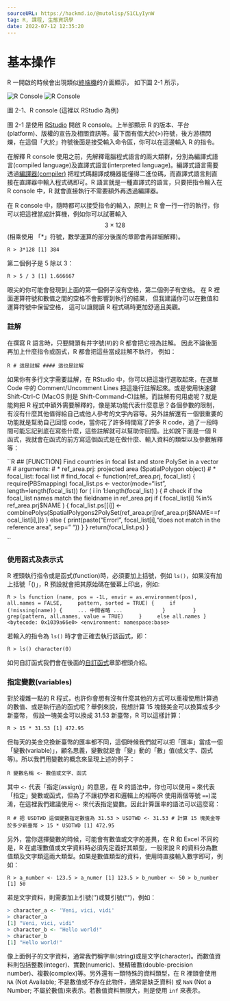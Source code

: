 ```yaml
---
sourceURL: https://hackmd.io/@mutolisp/S1CLyIynW
tag: R, 課程, 生態資訊學
date: 2022-07-12 12:35:20
---
```


# 基本操作

R 一開啟的時候會出現類似[終端機](https://zh.wikipedia.org/wiki/終端)的介面顯示，
如下圖 2-1 所示，

![R Console](img/ch1_r_console.png){#fig-R_console}
![R Console](https://i.imgur.com/nCQYyzq.png)

圖 2-1、R console (這裡以 RStudio 為例)

圖 2-1 是使用 [RStudio](http://rstudio.com) 開啟 R console。上半部顯示 R 的版本、平台(platform)、版權的宣告及相關資訊等。最下面有個大於(>)符號，後方游標閃爍，在這個「大於」符號後面是接受輸入命令區，你可以在這邊輸入 R 的指令。

在解釋 R console 使用之前，先解釋電腦程式語言的兩大類群，分別為編譯式語言(compiled language)及直譯式語言(interpreted language)。編譯式語言需要透過[編譯器(compiler)](https://zh.wikipedia.org/wiki/編譯器)
把程式碼翻譯成機器能懂得二進位碼，而直譯式語言則直接在直譯器中輸入程式碼即可。R 語言就是一種直譯式的語言，只要把指令輸入在 R console 中，R 就會直接執行不需要額外再透過編譯器。

在 R console 中，隨時都可以接受指令的輸入，原則上 R 會一行一行的執行，你可以把這裡當成計算機，例如你可以試著輸入 $$ 3 \times 128 $$
(相乘使用 「*」符號，數學運算的部分後面的章節會再詳細解釋)。

``R
> 3*128
[1] 384
``

第二個例子是 5 除以 3：

``R
> 5 / 3
[1] 1.666667
``

眼尖的你可能會發現到上面的第一個例子沒有空格，第二個例子有空格。
在 R 裡面運算符號和數值之間的空格不會影響到執行的結果，
但我建議你可以在數值和運算符號中保留空格，
這可以讓閱讀 R 程式碼時更加舒適且美觀。




### 註解

在撰寫 R 語言時，只要開頭有井字號(#)的 R 都會把它視為註解。
因此不論後面再加上什麼指令或函式，R 都會把這些當成註解不執行，
例如：

``R
# 這是註解
#### 這也是註解
``

如果你有多行文字需要註解，在 RStudio 中，你可以把這幾行選取起來，在選單 Code 中的 Comment/Uncomment Lines 把這幾行註解起來。或是使用快速鍵 Shift-Ctrl-C (MacOS 則是 Shift-Command-C)註解。而註解有何用處呢？就是能夠把 R 程式中額外需要解釋的，像是某功能代表什麼意思？各個參數的限制，有沒有什麼其他值得給自己或他人參考的文字內容等。另外註解還有一個很重要的功能就是幫助自己回憶 code，當你花了許多時間寫了許多 R code，過了一段時間可能忘記到底在寫些什麼，這些註解就可以幫助你回憶。比如說下面是一個 R 函式，我就會在函式的前方寫這個函式是在做什麼、輸入資料的類型以及參數解釋等：

``R
## [FUNCTION] Find countries in focal list and store PolySet in a vector
#
# arguments:
#   * ref_area.prj: projected area (SpatialPolygon object)
#   * focal_list: focal list
#
find_focal <- function(ref_area.prj, focal_list) {
  require(PBSmapping)
  focal_list.ps <- vector(mode="list", length=length(focal_list)) 
  for ( i in 1:length(focal_list) ) {
    # check if the focal_list names match the fieldname in ref_area.prj 
    if ( focal_list[i] %in% ref_area.prj$NAME ) {
      focal_list.ps[[i]] <- combinePolys(SpatialPolygons2PolySet(ref_area.prj[ref_area.prj$NAME==focal_list[i],]))
    } else { 
      print(paste("Error!", focal_list[i],"does not match in the reference area", sep=" ")) 
    }
  }
  return(focal_list.ps)
}

``

### 使用函式及表示式

R 裡頭執行指令或是函式(function)時，必須要加上括號，例如 ``ls()``，如果沒有加上括號「()」，R 預設就會把其原始碼在螢幕上印出，例如:

``R
> ls
function (name, pos = -1L, envir = as.environment(pos), all.names = FALSE,
    pattern, sorted = TRUE)
{
    if (!missing(name)) {
    ... 中間省略 ...
            }
        }
        grep(pattern, all.names, value = TRUE)
    }
    else all.names
}
<bytecode: 0x1039a66e0>
<environment: namespace:base>
``

若輸入的指令為 ``ls()`` 時才會正確去執行該函式，即：

``R
> ls()
character(0)
``

如何自訂函式我們會在後面的[自訂函式](https://hackmd.io/s/S1FsWYQWX)章節裡頭介紹。

### 指定變數(variables)

對於複雜一點的 R 程式，也許你會想有沒有什麼其他的方式可以重複使用計算過的數值、或是執行過的函式呢？舉例來說，我想計算 15 塊錢美金可以換算成多少新臺幣，
假設一塊美金可以換成 31.53 新臺幣，R 可以這樣計算：

``R
> 15 * 31.53
[1] 472.95
``

但每天的美金兌換新臺幣的匯率都不同，這個時候我們就可以把「匯率」當成一個「變數(variable)」，顧名思義，變數就是會「變」動的「數」值(或文字、函式等)。所以我們用變數的概念來呈現上述的例子：

``R
變數名稱 <- 數值或文字、函式
``

其中 ``<-`` 代表「指定(assign)」的意思，在 R 的語法中，你也可以使用 ``=`` 來代表「指定」變數或函式，但為了不讓初學者和邏輯上的相等(R 使用兩個等號 ``==``)混淆，在這裡我們建議使用 ``<-`` 來代表指定變數。因此計算匯率的語法可以這麼寫：

``R
# 把 USDTWD 這個變數指定數值為 31.53
> USDTWD <- 31.53
# 計算 15 塊美金等於多少新臺幣
> 15 * USDTWD
[1] 472.95
``

另外，當你選擇變數的時候，可能會有數值或文字的差異，在 R 和 Excel 不同的是，R 在處理數值或文字資料時必須先定義好其類型，一般來說 R 的資料分為數值類及文字類這兩大類型。如果是數值類型的資料，使用時直接輸入數字即可，例如：

``R
> a_number <- 123.5
> a_numer
[1] 123.5
> b_number <- 50
> b_number
[1] 50
``

若是文字資料，則需要加上引號('')或雙引號("")，例如：

```R
> character_a <- 'Veni, vici, vidi'
> character_a
[1] "Veni, vici, vidi"
> character_b <- "Hello world!"
> character_b
[1] "Hello world!"
```

像上面例子的文字資料，通常我們稱字串(string)或是文字(character)。而數值資料則包括整數(integer)、實數(numeric)、雙精確數(double-precision number)、複數(complex)等。另外還有一類特殊的資料類型，在 R 裡頭會使用 ``NA`` (Not Available; 不是數值或不存在此物件，通常是缺乏資料) 或 ``NaN`` (Not a Number; 不屬於數值)來表示。若數值資料無限大，則是使用 ``inf`` 來表示。
